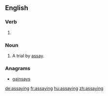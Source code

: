 ==English==

===Verb===
{{head|en}}

# {{present participle of|assay}}

===Noun===
{{en-noun}}

# A trial by [[assay]].

===Anagrams===
* [[gainsays#English|gainsays]]

[[de:assaying]]
[[fr:assaying]]
[[hu:assaying]]
[[zh:assaying]]
